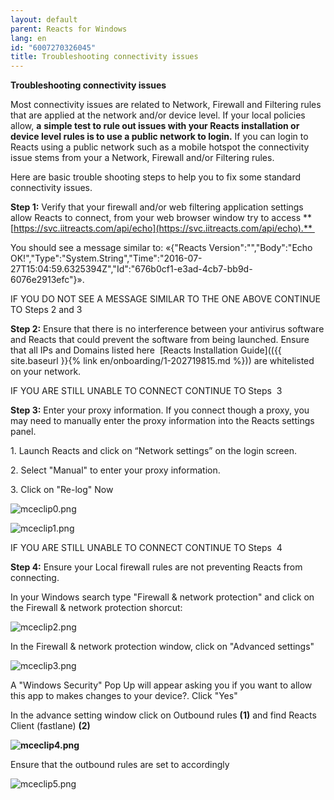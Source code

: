 ```yaml
---
layout: default
parent: Reacts for Windows
lang: en
id: "6007270326045"
title: Troubleshooting connectivity issues
---
```

**Troubleshooting connectivity issues**

Most connectivity issues are related to Network, Firewall and Filtering rules that are applied at the network and/or device level. If your local policies allow, **a** **simple test to rule out issues with your Reacts installation or device level rules is to use a public network to login.** If you can login to Reacts using a public network such as a mobile hotspot the connectivity issue stems from your a Network, Firewall and/or Filtering rules. 

Here are basic trouble shooting steps to help you to fix some standard connectivity issues. 

**Step 1:** Verify that your firewall and/or web filtering application settings allow Reacts to connect, from your web browser window try to access **[https://svc.iitreacts.com/api/echo](https://svc.iitreacts.com/api/echo).** 

You should see a message similar to: «{"Reacts Version":"","Body":"Echo OK!","Type":"System.String","Time":"2016-07-27T15:04:59.6325394Z","Id":"676b0cf1-e3ad-4cb7-bb9d-6076e2913efc"}».

IF YOU DO NOT SEE A MESSAGE SIMILAR TO THE ONE ABOVE CONTINUE TO Steps 2 and 3

**Step 2:** Ensure that there is no interference between your antivirus software and Reacts that could prevent the software from being launched. Ensure that all IPs and Domains listed here  [Reacts Installation Guide](({{ site.baseurl }}{% link en/onboarding/1-202719815.md %})) are whitelisted on your network.

IF YOU ARE STILL UNABLE TO CONNECT CONTINUE TO Steps  3

**Step 3:** Enter your proxy information. If you connect though a proxy, you may need to manually enter the proxy information into the Reacts settings panel.

1\. Launch Reacts and click on “Network settings” on the login screen.

2\. Select "Manual" to enter your proxy information.

3\. Click on "Re-log" Now

![mceclip0.png](@assets/attachments/mceclip0.png)

![mceclip1.png](@assets/attachments/mceclip1.png)

IF YOU ARE STILL UNABLE TO CONNECT CONTINUE TO Steps  4

**Step 4:** Ensure your Local firewall rules are not preventing Reacts from connecting. 

In your Windows search type "Firewall & network protection" and click on the Firewall & network protection shorcut:

![mceclip2.png](@assets/attachments/mceclip2.png)

In the Firewall & network protection window, click on "Advanced settings"

![mceclip3.png](@assets/attachments/mceclip3.png)

A "Windows Security" Pop Up will appear asking you if you want to allow this app to makes changes to your device?. Click "Yes"

In the advance setting window click on Outbound rules **(1)** and find Reacts Client (fastlane) **(2)**

**![mceclip4.png](@assets/attachments/mceclip4.png)**

Ensure that the outbound rules are set to accordingly 

![mceclip5.png](@assets/attachments/mceclip5.png)


